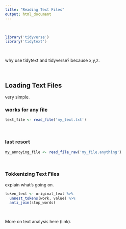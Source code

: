 ```yaml
---
title: "Reading Text Files"
output: html_document
---
```


<br>

```r
library('tidyverse')
library('tidytext')
```

<br> 

why use tidytext and tidyverse? because x,y,z. 

<br> 

## Loading Text Files

very simple. 

### works for any file
```r
text_file <- read_file('my_text.txt')
```

<br> 

### last resort
```r
my_annoying_file <- read_file_raw('my_file.anything')
```

<br> 

### Tokkenizing Text Files

explain what's going on. 
```r
token_text <- original_text %>% 
  unnest_tokens(work, value) %>%
  anti_join(stop_words)
```

<br> 

More on text analysis here (link). 
